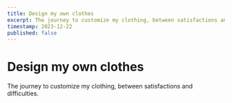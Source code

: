 ```yaml
---
title: Design my own clothes
excerpt: The journey to customize my clothing, between satisfactions and difficulties.
timestamp: 2023-12-22
published: false
---
```


# Design my own clothes

The journey to customize my clothing, between satisfactions and difficulties.
